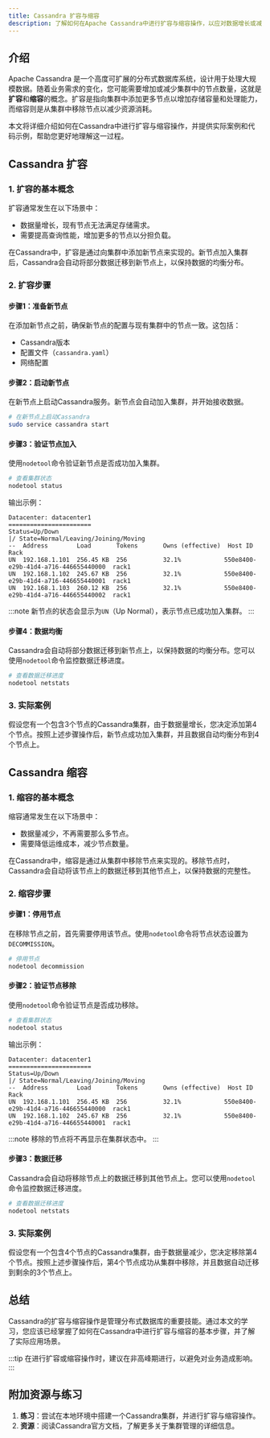```yaml
---
title: Cassandra 扩容与缩容
description: 了解如何在Apache Cassandra中进行扩容与缩容操作，以应对数据增长或减少的需求。本文将从基础概念入手，逐步讲解操作步骤，并提供实际案例和代码示例。
---
```


## 介绍

Apache Cassandra 是一个高度可扩展的分布式数据库系统，设计用于处理大规模数据。随着业务需求的变化，您可能需要增加或减少集群中的节点数量，这就是**扩容**和**缩容**的概念。扩容是指向集群中添加更多节点以增加存储容量和处理能力，而缩容则是从集群中移除节点以减少资源消耗。

本文将详细介绍如何在Cassandra中进行扩容与缩容操作，并提供实际案例和代码示例，帮助您更好地理解这一过程。

## Cassandra 扩容

### 1. 扩容的基本概念

扩容通常发生在以下场景中：
- 数据量增长，现有节点无法满足存储需求。
- 需要提高查询性能，增加更多的节点以分担负载。

在Cassandra中，扩容是通过向集群中添加新节点来实现的。新节点加入集群后，Cassandra会自动将部分数据迁移到新节点上，以保持数据的均衡分布。

### 2. 扩容步骤

#### 步骤1：准备新节点

在添加新节点之前，确保新节点的配置与现有集群中的节点一致。这包括：
- Cassandra版本
- 配置文件（`cassandra.yaml`）
- 网络配置

#### 步骤2：启动新节点

在新节点上启动Cassandra服务。新节点会自动加入集群，并开始接收数据。

```bash
# 在新节点上启动Cassandra
sudo service cassandra start
```

#### 步骤3：验证节点加入

使用`nodetool`命令验证新节点是否成功加入集群。

```bash
# 查看集群状态
nodetool status
```

输出示例：

```
Datacenter: datacenter1
=======================
Status=Up/Down
|/ State=Normal/Leaving/Joining/Moving
--  Address        Load       Tokens       Owns (effective)  Host ID                               Rack
UN  192.168.1.101  256.45 KB  256          32.1%            550e8400-e29b-41d4-a716-446655440000  rack1
UN  192.168.1.102  245.67 KB  256          32.1%            550e8400-e29b-41d4-a716-446655440001  rack1
UN  192.168.1.103  260.12 KB  256          32.1%            550e8400-e29b-41d4-a716-446655440002  rack1
```

:::note
新节点的状态会显示为`UN`（Up Normal），表示节点已成功加入集群。
:::

#### 步骤4：数据均衡

Cassandra会自动将部分数据迁移到新节点上，以保持数据的均衡分布。您可以使用`nodetool`命令监控数据迁移进度。

```bash
# 查看数据迁移进度
nodetool netstats
```

### 3. 实际案例

假设您有一个包含3个节点的Cassandra集群，由于数据量增长，您决定添加第4个节点。按照上述步骤操作后，新节点成功加入集群，并且数据自动均衡分布到4个节点上。

## Cassandra 缩容

### 1. 缩容的基本概念

缩容通常发生在以下场景中：
- 数据量减少，不再需要那么多节点。
- 需要降低运维成本，减少节点数量。

在Cassandra中，缩容是通过从集群中移除节点来实现的。移除节点时，Cassandra会自动将该节点上的数据迁移到其他节点上，以保持数据的完整性。

### 2. 缩容步骤

#### 步骤1：停用节点

在移除节点之前，首先需要停用该节点。使用`nodetool`命令将节点状态设置为`DECOMMISSION`。

```bash
# 停用节点
nodetool decommission
```

#### 步骤2：验证节点移除

使用`nodetool`命令验证节点是否成功移除。

```bash
# 查看集群状态
nodetool status
```

输出示例：

```
Datacenter: datacenter1
=======================
Status=Up/Down
|/ State=Normal/Leaving/Joining/Moving
--  Address        Load       Tokens       Owns (effective)  Host ID                               Rack
UN  192.168.1.101  256.45 KB  256          32.1%            550e8400-e29b-41d4-a716-446655440000  rack1
UN  192.168.1.102  245.67 KB  256          32.1%            550e8400-e29b-41d4-a716-446655440001  rack1
```

:::note
移除的节点将不再显示在集群状态中。
:::

#### 步骤3：数据迁移

Cassandra会自动将移除节点上的数据迁移到其他节点上。您可以使用`nodetool`命令监控数据迁移进度。

```bash
# 查看数据迁移进度
nodetool netstats
```

### 3. 实际案例

假设您有一个包含4个节点的Cassandra集群，由于数据量减少，您决定移除第4个节点。按照上述步骤操作后，第4个节点成功从集群中移除，并且数据自动迁移到剩余的3个节点上。

## 总结

Cassandra的扩容与缩容操作是管理分布式数据库的重要技能。通过本文的学习，您应该已经掌握了如何在Cassandra中进行扩容与缩容的基本步骤，并了解了实际应用场景。

:::tip
在进行扩容或缩容操作时，建议在非高峰期进行，以避免对业务造成影响。
:::

## 附加资源与练习

1. **练习**：尝试在本地环境中搭建一个Cassandra集群，并进行扩容与缩容操作。
2. **资源**：阅读Cassandra官方文档，了解更多关于集群管理的详细信息。